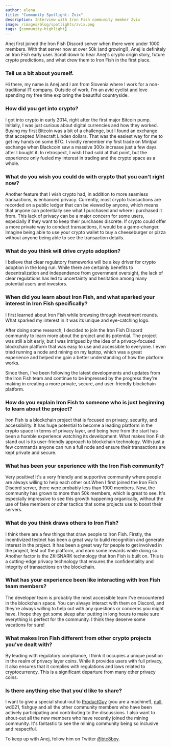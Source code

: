 ```yaml
---
author: elena
title: "Community Spotlight: Zvix"
description: Interview with Iron Fish community member Zvix
image: /images/blog/spotlights/zvix.png
tags: [community-highlight]
---
```


Anej first joined the Iron Fish Discord server when there were under 1000 members. With that server now at over 50k (and growing!), Anej is definitely an Iron Fish early user. Scroll down to hear Anej's crypto origin story, future crypto predictions, and what drew them to Iron Fish in the first place.

### Tell us a bit about yourself.

Hi there, my name is Anej and I am from Slovenia where I work for a non-traditional IT company. Outside of work, I'm an avid cyclist and love spending my free time exploring the beautiful countryside.

### How did you get into crypto?

I got into crypto in early 2014, right after the first major Bitcoin pump. Initially, I was just curious about digital currencies and how they worked. Buying my first Bitcoin was a bit of a challenge, but I found an exchange that accepted Minecraft Linden dollars. That was the easiest way for me to get my hands on some BTC. I vividly remember my first trade on Mintpal exchange when Blackcoin saw a massive 300x increase just a few days after I bought it. In retrospect, I wish I had sold at that point, but the experience only fueled my interest in trading and the crypto space as a whole.

### What do you wish you could do with crypto that you can't right now?

Another feature that I wish crypto had, in addition to more seamless transactions, is enhanced privacy. Currently, most crypto transactions are recorded on a public ledger that can be viewed by anyone, which means that anyone can potentially see what I purchased and where I purchased it from. This lack of privacy can be a major concern for some users, especially if they want to keep their purchases discrete. If crypto could offer a more private way to conduct transactions, it would be a game-changer. Imagine being able to use your crypto wallet to buy a cheeseburger or pizza without anyone being able to see the transaction details.

### What do you think will drive crypto adoption?

I believe that clear regulatory frameworks will be a key driver for crypto adoption in the long run. While there are certainly benefits to decentralization and independence from government oversight, the lack of clear regulations has led to uncertainty and hesitation among many potential users and investors.

### When did you learn about Iron Fish, and what sparked your interest in Iron Fish specifically?

I first learned about Iron Fish while browsing through investment rounds. What sparked my interest in it was its unique and eye-catching logo.

After doing some research, I decided to join the Iron Fish Discord community to learn more about the project and its potential. The project was still a bit early, but I was intrigued by the idea of a privacy-focused blockchain platform that was easy to use and accessible to everyone. I even tried running a node and mining on my laptop, which was a great experience and helped me gain a better understanding of how the platform works. 

Since then, I've been following the latest developments and updates from the Iron Fish team and continue to be impressed by the progress they're making in creating a more private, secure, and user-friendly blockchain platform.

### How do you explain Iron Fish to someone who is just beginning to learn about the project?

Iron Fish is a blockchain project that is focused on privacy, security, and accessibility. It has huge potential to become a leading platform in the crypto space in terms of privacy layer, and being here from the start has been a humble experience watching its development. What makes Iron Fish stand out is its user-friendly approach to blockchain technology. With just a few commands anyone can run a full node and ensure their transactions are kept private and secure.

### What has been your experience with the Iron Fish community?

Very positive! It's a very friendly and supportive community where people are always willing to help each other out.When I first joined the Iron Fish Discord server, there were probably less than 1000 members. Now, the community has grown to more than 50k members, which is great to see. It's especially impressive to see this growth happening organically, without the use of fake members or other tactics that some projects use to boost their servers.

### What do you think draws others to Iron Fish?

I think there are a few things that draw people to Iron Fish. Firstly, the incentivized testnet has been a great way to build recognition and generate interest in the project. It has been a great way for people to get involved in the project, test out the platform, and earn some rewards while doing so. Another factor is the ZK-SNARK technology that Iron Fish is built on. This is a cutting-edge privacy technology that ensures the confidentiality and integrity of transactions on the blockchain.

### What has your experience been like interacting with Iron Fish team members?

The developer team is probably the most accessible team I've encountered in the blockchain space. You can always interact with them on Discord, and they're always willing to help out with any questions or concerns you might have. I hope  they got some sleep after  putting in long hours to make sure everything is perfect for the community. I think they deserve some vacations for sure!

### What makes Iron Fish different from other crypto projects you've dealt with?

By leading with regulatory compliance, I think it occupies a unique position in the realm of privacy layer coins. While it provides users with full privacy, it also ensures that it complies with regulations and laws related to cryptocurrency. This is a significant departure from many other privacy coins.

### Is there anything else that you'd like to share?

I want to give a special shout-out to [ProductGuy](https://ironfish.network/learn/blog/2023-02-10-community-spotlight-productguy) (you are a machine!), [null](https://ironfish.network/learn/blog/2023-03-29-community-spotlight-null), wd021, fishguy and all the other community members who have been actively participating and contributing to the discussions. I also want to shout-out all the new members who have recently joined the mining community. It's fantastic to see the mining community being so inclusive and respectful.

To keep up with Anej, follow him on Twitter [@btc8boy](https://twitter.com/btc8boy).
